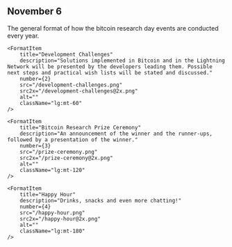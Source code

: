 
## November 6

The general format of how the bitcoin research day events are conducted every year.

<div className="flex flex-col grid grid-cols-1 items-center sm:grid-cols-2 lg:grid-cols-4 items-start">
    <FormatItem
        title="Research Talks"
        description="Leading researchers will present contemporary theoretical work. Followed by discussion and open problems."
        number={1}
        src="/research-talks.png"
        src2x="/research-talks@2x.png"
        alt=""
        className=""
    />

    <FormatItem
        title="Development Challenges"
        description="Solutions implemented in Bitcoin and in the Lightning Network will be presented by the developers leading them. Possible next steps and practical wish lists will be stated and discussed."
        number={2}
        src="/development-challenges.png"
        src2x="/development-challenges@2x.png"
        alt=""
        className="lg:mt-60"
    />

    <FormatItem
        title="Bitcoin Research Prize Ceremony"
        description="An announcement of the winner and the runner-ups, followed by a presentation of the winner."
        number={3}
        src="/prize-ceremony.png"
        src2x="/prize-ceremony@2x.png"
        alt=""
        className="lg:mt-120"
    />

    <FormatItem
        title="Happy Hour"
        description="Drinks, snacks and even more chatting!"
        number={4}
        src="/happy-hour.png"
        src2x="/happy-hour@2x.png"
        alt=""
        className="lg:mt-180"
    />
</div>
